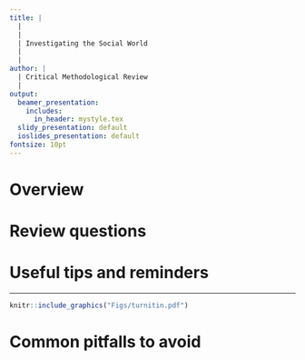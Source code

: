 ```yaml
---
title: |
  |
  |
  | Investigating the Social World
  |
  |
author: |
  | Critical Methodological Review
  |
output:
  beamer_presentation:
    includes:
      in_header: mystyle.tex
  slidy_presentation: default
  ioslides_presentation: default
fontsize: 10pt
---
```


# Overview

\begin{itemize}
  \item You will examine a published peer-reviewed article (we have provided you with 9-10 articles to choose from)
  \vspace{0.2cm}
  \item You are going to answer \textbf{three} questions and \textbf{write up to 500 words} (max) for each question
  \vspace{0.2cm}
  \item No outside/additional research is needed; you will not need any citations; you should not need any direct quotes in your responses
  \vspace{0.2cm}
  \item \textbf{It is not a test} -- there is no rubric; feel free to surprise us, but your review will be evaluated based on the \textbf{quality} of your responses, applying the concepts we have covered in the first five weeks
  \vspace{0.2cm}
  \item You can come to my office hours to discuss your preliminary responses with me; the goal is not to give you a mark before the deadline but to clear any confusion
\end{itemize}

# Review questions

\begin{itemize} 
  \item What is the main research question of this article? State the research question in your own words and discuss the methods used by the author(s). What is the underlying epistemological stance? Explain.
  \vspace{0.6cm}
  \item In your own words, provide the key theoretical claim(s) of this article. Identify and discuss the nature of these claims, as well as how the author(s) aligns theory with empirics.
  \vspace{0.6cm}
  \item Does this paper make any original and/or significant contributions? Discuss. Also, can/should the authors extend their research to a different case? If yes, what is the scope condition? What would be a possible case choice using the same condition?
\end{itemize}

# Useful tips and reminders

\begin{itemize}
\small
  \item Before you start, \textbf{read the guidance and questions carefully}
  \vspace{0.1cm}
  \item When you work on your review
  \begin{itemize}
    \item Answer every part of the question
    \item Fully develop your arguments and explanations
    \item Qualify any adjectives or adverbs (e.g., unique; comprehensive; objective)
    \item Consult lecture slides and readings, if necessary
  \end{itemize}
  \vspace{0.1cm}
  \item When you submit your review
  \begin{itemize}
    \item Attach the coversheet (available on Moodle)
    \item Enter your student ID in the field of \textbf{Submission Title} on Turnitin
    \item Submit your review before \textbf{midday, 3 April 2025}
  \end{itemize}
\end{itemize}

--- 

\vspace{0.2cm}
```r
knitr::include_graphics("Figs/turnitin.pdf")
```
\vspace{0.3cm}
\begin{center}
\textbf{Enter your student ID (and nothing else) as submission title when you submit}
\end{center}

# Common pitfalls to avoid

\begin{itemize}
\small
  \item \textbf{Writing Style and Clarity}: Comments focused on the need for succinctness, clarity, and appropriate academic writing style, indicating that improving clarity and conciseness in writing was a frequent suggestion
  \vspace{0.5cm}
  \item \textbf{Structure and Coherence}: Many submissions have issues with the overall structure and logical flow of the responses; the feedback suggests a need for better organization and coherence in presenting arguments and analysis
  \vspace{0.5cm}
  \item \textbf{Analytical Depth and Application of Concepts}: This theme points to the need for deeper analytical engagement with the material and a better application of theoretical concepts in the analysis; many responses lacked depth or did not adequately apply class concepts to the articles being reviewed
\end{itemize}